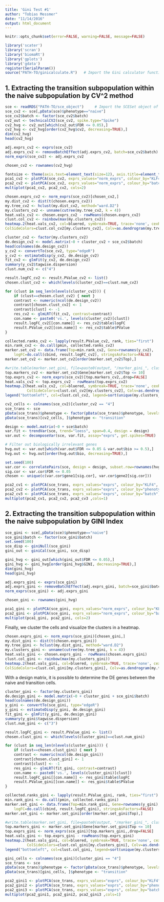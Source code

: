 ```yaml
---
title: 'Gini Test #1'
author: "Tobias Messmer"
date: "11/14/2016"
output: html_document
---
```


```r
knitr::opts_chunk$set(error=FALSE, warning=FALSE, message=FALSE)
```

```r
library('scater')
library('scran')
library('biomaRt')
library('gplots')
library('gdata')
register(SerialParam())
source("PATH-TO/ginicalculate.R")   # Import the Gini calculator functions
```

## 1. Extracting the transition subpopulation within the naive subpopulation by CV^2 method

```r
sce <- readRDS("PATH-TO/sce_object")     # Import the SCESet object of vMeyenn ESC
sce_cv2 <- sce[,pData(sce)$phenotype=="naive"] 
sce_cv2$batch <- factor(sce_cv2$batch)
cv2_out <- technicalCV2(sce_cv2, spike.type="Spike")
cv2_hvg <- cv2_out[which(cv2_out$FDR <= 0.05),]
cv2_hvg <- cv2_hvg[order(cv2_hvg$cv2, decreasing=TRUE),]
dim(cv2_hvg)
head(cv2_hvg)

adj.exprs_cv2 <- exprs(sce_cv2)
adj.exprs_cv2 <- removeBatchEffect(adj.exprs_cv2, batch=sce_cv2$batch) 
norm_exprs(sce_cv2) <- adj.exprs_cv2

chosen_cv2 <- rownames(cv2_hvg)
```


```r
fontsize <- theme(axis.text=element_text(size=12), axis.title=element_text(size=16))
pca1_cv2 <- plotPCA(sce_cv2, exprs_values="norm_exprs", colour_by="KLF4", feature_set = chosen_cv2) + fontsize
pca2_cv2 <- plotPCA(sce_cv2, exprs_values="norm_exprs", colour_by="batch", feature_set = chosen_cv2) + fontsize
multiplot(pca1_cv2, pca2_cv2, cols=2)
```


```r
chosen.exprs_cv2 <- norm_exprs(sce_cv2)[chosen_cv2,]
my.dist_cv2 <- dist(t(chosen.exprs_cv2))
my.tree_cv2 <- hclust(my.dist_cv2, method="ward.D2")
my.clusters_cv2 <- unname(cutree(my.tree_cv2, k = 4)) 
heat.vals_cv2 <- chosen.exprs_cv2 - rowMeans(chosen.exprs_cv2) 
clust.col_cv2 <- rainbow(max(my.clusters_cv2))
heatmap.2(heat.vals_cv2, col=bluered, symbreak=TRUE, trace='none', cexRow=0.3,
ColSideColors=clust.col_cv2[my.clusters_cv2], Colv=as.dendrogram(my.tree_cv2), dendrogram = "column")
```

```r
cluster_cv2 <- factor(my.clusters_cv2)
de.design_cv2 <- model.matrix(~0 + cluster_cv2 + sce_cv2$batch) 
head(colnames(de.design_cv2))
y_cv2 <- convertTo(sce_cv2, type="edgeR")
y_cv2 <- estimateDisp(y_cv2, de.design_cv2) 
fit_cv2 <- glmFit(y_cv2, de.design_cv2)
summary(y_cv2$tagwise.dispersion)
clust.num_cv2 <- c("4")
```

```r
result.logFC_cv2 <- result.PValue_cv2 <- list()
chosen.clust_cv2 <- which(levels(cluster_cv2)==clust.num_cv2)

for (clust in seq_len(nlevels(cluster_cv2))) {
    if (clust==chosen.clust_cv2) { next }
    contrast <- numeric(ncol(de.design_cv2))
    contrast[chosen.clust_cv2] <- 1
    contrast[clust] <- -1
    res_cv2 <- glmLRT(fit_cv2, contrast=contrast)
    con.name <- paste0('vs.', levels(cluster_cv2)[clust]) 
    result.logFC_cv2[[con.name]] <- res_cv2$table$logFC 
    result.PValue_cv2[[con.name]] <- res_cv2$table$PValue
}

collected.ranks_cv2 <- lapply(result.PValue_cv2, rank, ties="first")
min.rank_cv2 <- do.call(pmin, collected.ranks_cv2)
marker.set_cv2 <- data.frame(Top=min.rank_cv2, Gene=rownames(y_cv2),
    logFC=do.call(cbind, result.logFC_cv2), stringsAsFactors=FALSE)
marker.set_cv2 <- marker.set_cv2[order(marker.set_cv2$Top),]

#write.table(marker.set_gini, file=paste0(output, "/marker_gini_", clust.num_gini, ".tsv"), sep="\t", quote=FALSE, col.names=NA) 
top.markers_cv2 <- marker.set_cv2$Gene[marker.set_cv2$Top <= 10]
top.exprs_cv2 <- norm_exprs(sce_cv2)[top.markers_cv2,,drop=FALSE]
heat.vals_cv2 <- top.exprs_cv2 - rowMeans(top.exprs_cv2)
heatmap.2(heat.vals_cv2, col=bluered, symbreak=TRUE, trace='none', cexRow=0.6, breaks = seq(-7,7, 1),  
          ColSideColors=clust.col_cv2[my.clusters_cv2], Colv=as.dendrogram(my.tree_cv2), dendrogram='column')
legend("bottomleft", col=clust.col_cv2, legend=sort(unique(my.clusters_cv2)), pch=16)
```


```r
cv2_cells <- colnames(sce_cv2)[cluster_cv2 == "4"]
sce_trans <- sce
pData(sce_trans)$phenotype <- factor(pData(sce_trans)$phenotype, levels = c(levels(pData(sce_trans)$phenotype), "transition"))
pData(sce_trans)[cv2_cells, ]$phenotype <- "transition"

design <- model.matrix(~0 + sce$batch)
var.fit <- trendVar(sce, trend="loess", span=0.4, design = design)
var.out <- decomposeVar(sce, var.fit, assay="exprs", get.spikes=TRUE)

# Filter out biologically irrelevant genes
hvg.out <- var.out[which(var.out$FDR <= 0.05 & var.out$bio >= 0.5),]
hvg.out <- hvg.out[order(hvg.out$bio, decreasing=TRUE),]

set.seed(100) 
var.cor <- correlatePairs(sce, design = design, subset.row=rownames(hvg.out)[1:1000]) 
sig.cor <- var.cor$FDR <= 0.05
chosen <- unique(c(var.cor$gene1[sig.cor], var.cor$gene2[sig.cor]))

pca2_cv1 <- plotPCA(sce_trans, exprs_values="exprs", colour_by="KLF4", feature_set = chosen) + fontsize
pca2_cv2 <- plotPCA(sce_trans, exprs_values="exprs", colour_by="phenotype", feature_set = chosen) + fontsize
pca2_cv3 <- plotPCA(sce_trans, exprs_values="exprs", colour_by="batch", feature_set = chosen) + fontsize
multiplot(pca2_cv1, pca2_cv2, pca2_cv3 ,cols=1)
```

## 2. Extracting the transition subpopulation within the naive subpopulation by GINI Index

```r
sce_gini <- sce[,pData(sce)$phenotype=="naive"] 
sce_gini$batch <- factor(sce_gini$batch)
set.seed(100)
sce_disp <- giniNull(sce_gini)
gini_out <- giniCal(sce_gini, sce_disp)

gini_hvg <- gini_out[which(gini_out$FDR <= 0.05),]
gini_hvg <- gini_hvg[order(gini_hvg$GINI, decreasing=TRUE),]
dim(gini_hvg)
head(gini_hvg)

adj.exprs_gini <- exprs(sce_gini)
adj.exprs_gini <- removeBatchEffect(adj.exprs_gini, batch=sce_gini$batch) 
norm_exprs(sce_gini) <- adj.exprs_gini

chosen_gini <- rownames(gini_hvg)
```

```r
pca1_gini <- plotPCA(sce_gini, exprs_values="norm_exprs", colour_by="KLF4", feature_set = chosen_gini) + fontsize
pca2_gini <- plotPCA(sce_gini, exprs_values="norm_exprs", colour_by="batch", feature_set = chosen_gini) + fontsize
multiplot(pca1_gini, pca2_gini, cols=2)
```

Finally, we cluster the cells and visualize the clusters in a heatmap.

```r
chosen.exprs_gini <- norm_exprs(sce_gini)[chosen_gini,]
my.dist_gini <- dist(t(chosen.exprs_gini))
my.tree_gini <- hclust(my.dist_gini, method="ward.D2")
my.clusters_gini <- unname(cutree(my.tree_gini, k = 4)) 
heat.vals_gini <- chosen.exprs_gini - rowMeans(chosen.exprs_gini) 
clust.col_gini <- rainbow(max(my.clusters_gini))
heatmap.2(heat.vals_gini, col=bluered, symbreak=TRUE, trace='none', cexRow=0.3,
ColSideColors=clust.col_gini[my.clusters_gini], Colv=as.dendrogram(my.tree_gini), dendrogram = "column")
```

With a design matrix, it is possible to determine the DE genes between the naive and transition cells.
```r
cluster_gini <- factor(my.clusters_gini)
de.design_gini <- model.matrix(~0 + cluster_gini + sce_gini$batch) 
head(colnames(de.design_gini))
y_gini <- convertTo(sce_gini, type="edgeR")
y_gini <- estimateDisp(y_gini, de.design_gini) 
fit_gini <- glmFit(y_gini, de.design_gini)
summary(y_gini$tagwise.dispersion)
clust.num_gini <- c("3")
```

```r
result.logFC_gini <- result.PValue_gini <- list()
chosen.clust_gini <- which(levels(cluster_gini)==clust.num_gini)

for (clust in seq_len(nlevels(cluster_gini))) {
    if (clust==chosen.clust_gini) { next }
    contrast <- numeric(ncol(de.design_gini))
    contrast[chosen.clust_gini] <- 1
    contrast[clust] <- -1
    res_gini <- glmLRT(fit_gini, contrast=contrast)
    con.name <- paste0('vs.', levels(cluster_gini)[clust]) 
    result.logFC_gini[[con.name]] <- res_gini$table$logFC 
    result.PValue_gini[[con.name]] <- res_gini$table$PValue
}

collected.ranks_gini <- lapply(result.PValue_gini, rank, ties="first")
min.rank_gini <- do.call(pmin, collected.ranks_gini)
marker.set_gini <- data.frame(Top=min.rank_gini, Gene=rownames(y_gini),
    logFC=do.call(cbind, result.logFC_gini), stringsAsFactors=FALSE)
marker.set_gini <- marker.set_gini[order(marker.set_gini$Top),]

#write.table(marker.set_gini, file=paste0(output, "/marker_gini_", clust.num_gini, ".tsv"), sep="\t", quote=FALSE, col.names=NA) 
top.markers_gini <- marker.set_gini$Gene[marker.set_gini$Top <= 10]
top.exprs_gini <- norm_exprs(sce_gini)[top.markers_gini,,drop=FALSE]
heat.vals_gini <- top.exprs_gini - rowMeans(top.exprs_gini)
heatmap.2(heat.vals_gini, col=bluered, symbreak=TRUE, trace='none', cexRow=0.6, breaks = seq(-7,7, 1),  
          ColSideColors=clust.col_gini[my.clusters_gini], Colv=as.dendrogram(my.tree_gini), dendrogram='column')
legend("bottomleft", col=clust.col_gini, legend=sort(unique(my.clusters_gini)), pch=16)
```


```r
gini_cells <- colnames(sce_gini)[cluster_gini == "4"]
sce_trans <- sce
pData(sce_trans)$phenotype <- factor(pData(sce_trans)$phenotype, levels = c("primed", "naive", "transition"))
pData(sce_trans)[gini_cells, ]$phenotype <- "transition"

pca2_gini1 <- plotPCA(sce_trans, exprs_values="exprs", colour_by="KLF4", feature_set = chosen) + fontsize
pca2_gini2 <- plotPCA(sce_trans, exprs_values="exprs", colour_by="phenotype", feature_set = chosen) + fontsize
pca2_gini3 <- plotPCA(sce_trans, exprs_values="exprs", colour_by="batch", feature_set = chosen) + fontsize
multiplot(pca2_gini1, pca2_gini2, pca2_gini3 ,cols=1)
```